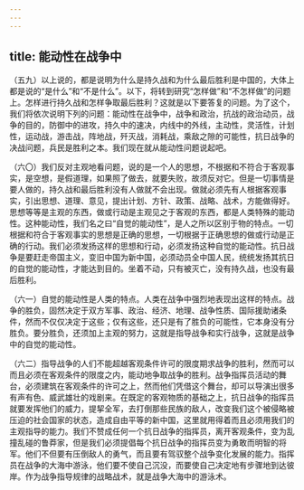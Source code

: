 ```yaml
---
---
---
```

title: 能动性在战争中
---




（五九）以上说的，都是说明为什么是持久战和为什么最后胜利是中国的，大体上都是说的“是什么”和“不是什么”。以下，将转到研究“怎样做”和“不怎样做”的问题上。怎样进行持久战和怎样争取最后胜利？这就是以下要答复的问题。为了这个，我们将依次说明下列的问题：能动性在战争中，战争和政治，抗战的政治动员，战争的目的，防御中的进攻，持久中的速决，内线中的外线，主动性，灵活性，计划性，运动战，游击战，阵地战，歼灭战，消耗战，乘敌之隙的可能性，抗日战争的决战问题，兵民是胜利之本。我们现在就从能动性问题说起吧。

（六〇）我们反对主观地看问题，说的是一个人的思想，不根据和不符合于客观事实，是空想，是假道理，如果照了做去，就要失败，故须反对它。但是一切事情是要人做的，持久战和最后胜利没有人做就不会出现。做就必须先有人根据客观事实，引出思想、道理、意见，提出计划、方针、政策、战略、战术，方能做得好。思想等等是主观的东西，做或行动是主观见之于客观的东西，都是人类特殊的能动性。这种能动性，我们名之曰“自觉的能动性”，是人之所以区别于物的特点。一切根据和符合于客观事实的思想是正确的思想，一切根据于正确思想的做或行动是正确的行动。我们必须发扬这样的思想和行动，必须发扬这种自觉的能动性。抗日战争是要赶走帝国主义，变旧中国为新中国，必须动员全中国人民，统统发扬其抗日的自觉的能动性，才能达到目的。坐着不动，只有被灭亡，没有持久战，也没有最后胜利。

（六一）自觉的能动性是人类的特点。人类在战争中强烈地表现出这样的特点。战争的胜负，固然决定于双方军事、政治、经济、地理、战争性质、国际援助诸条件，然而不仅仅决定于这些；仅有这些，还只是有了胜负的可能性，它本身没有分胜负。要分胜负，还须加上主观的努力，这就是指导战争和实行战争，这就是战争中的自觉的能动性。

（六二）指导战争的人们不能超越客观条件许可的限度期求战争的胜利，然而可以而且必须在客观条件的限度之内，能动地争取战争的胜利。战争指挥员活动的舞台，必须建筑在客观条件的许可之上，然而他们凭借这个舞台，却可以导演出很多有声有色、威武雄壮的戏剧来。在既定的客观物质的基础之上，抗日战争的指挥员就要发挥他们的威力，提挈全军，去打倒那些民族的敌人，改变我们这个被侵略被压迫的社会国家的状态，造成自由平等的新中国，这里就用得着而且必须用我们的主观指导的能力。我们不赞成任何一个抗日战争的指挥员，离开客观条件，变为乱撞乱碰的鲁莽家，但是我们必须提倡每个抗日战争的指挥员变为勇敢而明智的将军。他们不但要有压倒敌人的勇气，而且要有驾驭整个战争变化发展的能力。指挥员在战争的大海中游泳，他们要不使自己沉没，而要使自己决定地有步骤地到达彼岸。作为战争指导规律的战略战术，就是战争大海中的游泳术。